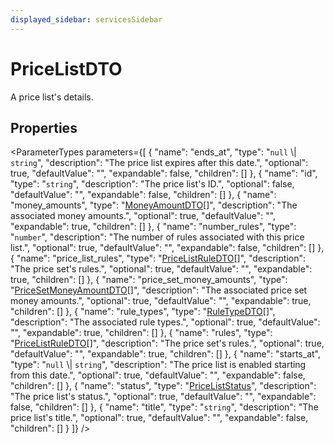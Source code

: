 ```yaml
---
displayed_sidebar: servicesSidebar
---
```



# PriceListDTO

A price list's details.

## Properties

<ParameterTypes parameters={[
  {
    "name": "ends_at",
    "type": "`null` \\| `string`",
    "description": "The price list expires after this date.",
    "optional": true,
    "defaultValue": "",
    "expandable": false,
    "children": []
  },
  {
    "name": "id",
    "type": "`string`",
    "description": "The price list's ID.",
    "optional": false,
    "defaultValue": "",
    "expandable": false,
    "children": []
  },
  {
    "name": "money_amounts",
    "type": "[MoneyAmountDTO](services.MoneyAmountDTO.mdx)[]",
    "description": "The associated money amounts.",
    "optional": true,
    "defaultValue": "",
    "expandable": true,
    "children": []
  },
  {
    "name": "number_rules",
    "type": "`number`",
    "description": "The number of rules associated with this price list.",
    "optional": true,
    "defaultValue": "",
    "expandable": false,
    "children": []
  },
  {
    "name": "price_list_rules",
    "type": "[PriceListRuleDTO](services.PriceListRuleDTO.mdx)[]",
    "description": "The price set's rules.",
    "optional": true,
    "defaultValue": "",
    "expandable": true,
    "children": []
  },
  {
    "name": "price_set_money_amounts",
    "type": "[PriceSetMoneyAmountDTO](services.PriceSetMoneyAmountDTO.mdx)[]",
    "description": "The associated price set money amounts.",
    "optional": true,
    "defaultValue": "",
    "expandable": true,
    "children": []
  },
  {
    "name": "rule_types",
    "type": "[RuleTypeDTO](services.RuleTypeDTO.mdx)[]",
    "description": "The associated rule types.",
    "optional": true,
    "defaultValue": "",
    "expandable": true,
    "children": []
  },
  {
    "name": "rules",
    "type": "[PriceListRuleDTO](services.PriceListRuleDTO.mdx)[]",
    "description": "The price set's rules.",
    "optional": true,
    "defaultValue": "",
    "expandable": true,
    "children": []
  },
  {
    "name": "starts_at",
    "type": "`null` \\| `string`",
    "description": "The price list is enabled starting from this date.",
    "optional": true,
    "defaultValue": "",
    "expandable": false,
    "children": []
  },
  {
    "name": "status",
    "type": "[PriceListStatus](../enums/services.PriceListStatus-2.mdx)",
    "description": "The price list's status.",
    "optional": true,
    "defaultValue": "",
    "expandable": false,
    "children": []
  },
  {
    "name": "title",
    "type": "`string`",
    "description": "The price list's title.",
    "optional": true,
    "defaultValue": "",
    "expandable": false,
    "children": []
  }
]} />

